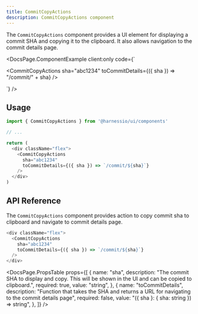 ```yaml
---
title: CommitCopyActions
description: CommitCopyActions component
---
```


The `CommitCopyActions` component provides a UI element for displaying a commit SHA and copying it to the clipboard. It also allows navigation to the commit details page.


<DocsPage.ComponentExample
  client:only
  code={`<div className="flex">
    <CommitCopyActions sha="abc1234" toCommitDetails={({ sha }) => "/commit/" + sha} />
</div>`}
/>

## Usage

```typescript jsx
import { CommitCopyActions } from '@harnessio/ui/components'

// ...

return (
  <div className="flex">
    <CommitCopyActions
      sha="abc1234"
      toCommitDetails={({ sha }) => `/commit/${sha}`}
    />
  </div>
)
```

## API Reference

The `CommitCopyActions` component provides action to copy commit sha to clipboard and navigate to commit details page.

```typescript jsx
<div className="flex">
  <CommitCopyActions
    sha="abc1234"
    toCommitDetails={({ sha }) => `/commit/${sha}`}
  />
</div>
```

<DocsPage.PropsTable
  props={[
    {
      name: "sha",
      description:
        "The commit SHA to display and copy. This will be shown in the UI and can be copied to clipboard.",
      required: true,
      value: "string",
    },
    {
      name: "toCommitDetails",
      description:
        "Function that takes the SHA and returns a URL for navigating to the commit details page",
      required: false,
      value: "({ sha }: { sha: string }) => string",
    },
  ]}
/>
